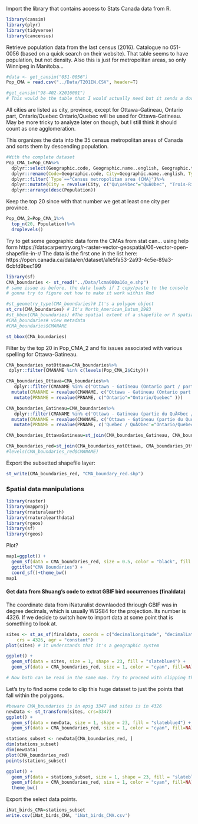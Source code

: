 Import the library that contains access to Stats Canada data from R. 
```r
library(cansim)
library(plyr)
library(tidyverse)
library(cancensus)
```

Retrieve population data from the last census (2016). Catalogue no 051-0056 (based on a quick search on their website). That table seems to have population, but not density. 
Also this is just for metropolitan areas, so only Winnipeg in Manitoba...
```r
#data <- get_cansim("051-0056") 
Pop_CMA = read.csv("../Data/T201EN.CSV", header=T)

#get_cansim("98-402-X2016001")
# This would be the table that I would actually need but it sends a download error. So I manuallay downloaded the data here: https://www12.statcan.gc.ca/census-recensement/2016/dp-pd/hlt-fst/pd-pl/Table.cfm?Lang=Eng&T=205&S=3&RPP=100
```
All cities are listed as city, province, except for 
Ottawa-Gatineau, Ontario part, Ontario/Quebec
Ontario/Quebec will be used for Ottawa-Gatineau. May be more tricky to analyze later on though, but I still think it should count as one agglomeration. 

This organizes the data into the 35 census metropolitan areas of Canada and sorts them by descending population. 
```r
#With the complete dataset
Pop_CMA_1=Pop_CMA%>%
  dplyr::select(Geographic.code, Geographic.name..english, Geographic.type..english, Province...territory..english, Population..2016, Land.area.in.square.kilometres..2016, Population.density.per.square.kilometre..2016, National.population.rank..2016, Provincial.territorial.population.rank..2016)%>% #Slect only useful columns
  dplyr::rename(Code=Geographic.code, City=Geographic.name..english, Type=Geographic.type..english, Province=Province...territory..english, Population=Population..2016, Area=Land.area.in.square.kilometres..2016, Density=Population.density.per.square.kilometre..2016, CanRank=National.population.rank..2016, ProvRank=Provincial.territorial.population.rank..2016)%>% #Change the column names for something more manageable
  dplyr::filter(`Type`=="Census metropolitan area (CMA)")%>%
  dplyr::mutate(City = revalue(City, c("Qu\xe9bec"="QuÃ©bec", "Trois-Rivi\xe8res"="Trois-RiviÃ¨res", "Montr\xe9al"="MontrÃ©al" )))%>%#Correct issues with French accents in city names (Ã© and Ã¨ are \xe9 or \xe8)
  dplyr::arrange(desc(Population))
```

Keep the top 20 since with that number we get at least one city per province. 
```r
Pop_CMA_2=Pop_CMA_1%>%
  top_n(20, Population)%>%
  droplevels()
```


Try to get some geographic data form the CMAs from stat can... using help form https://datacarpentry.org/r-raster-vector-geospatial/06-vector-open-shapefile-in-r/
The data is the first one in the list here: https://open.canada.ca/data/en/dataset/a1e5fa53-2a93-4c5e-89a3-6cbfd9bec199
```r
library(sf)
CMA_boundaries <- st_read("../Data/lcma000a16a_e.shp")
# same issue as before, the data loads if I copy/paste to the console
# gonna try to figure out how to make it work within Rmd

#st_geometry_type(CMA_boundaries)# It's a polygon object
st_crs(CMA_boundaries) # It's North_American_Datum_1983
#st_bbox(CMA_boundaries) #The spatial extent of a shapefile or R spatial object represents the geographic âedgeâ or location that is the furthest north, south east and west. Thus is represents the overall geographic coverage of the spatial object. 
#CMA_boundaries# view metadata
#CMA_boundaries$CMANAME

```
```r
st_bbox(CMA_boundaries) 
```
Filter by the top 20 in Pop_CMA_2 and fix issues associated with various spelling for Ottawa-Gatineau. 
```r
CMA_boundaries_notOttawa=CMA_boundaries%>%
 dplyr::filter(CMANAME %in% c(levels(Pop_CMA_2$City)))

CMA_boundaries_Ottawa=CMA_boundaries%>%
   dplyr::filter(CMANAME %in% c("Ottawa - Gatineau (Ontario part / partie de l'Ontario)"))%>%
  mutate(CMANAME = revalue(CMANAME, c("Ottawa - Gatineau (Ontario part / partie de l'Ontario)"="Ottawa - Gatineau" )))%>%
   mutate(PRNAME = revalue(PRNAME, c("Ontario"="Ontario/Quebec" )))

CMA_boundaries_Gatineau=CMA_boundaries%>%
   dplyr::filter(CMANAME %in% c('Ottawa - Gatineau (partie du QuÃ©bec / Quebec part)'))%>%
  mutate(CMANAME = revalue(CMANAME, c('Ottawa - Gatineau (partie du QuÃ©bec / Quebec part)'="Ottawa - Gatineau")))%>%
   mutate(PRNAME = revalue(PRNAME, c('Quebec / QuÃ©bec'="Ontario/Quebec")))

CMA_boundaries_OttawaGatineau=st_join(CMA_boundaries_Gatineau, CMA_boundaries_Ottawa)

CMA_boundaries_red=st_join(CMA_boundaries_notOttawa, CMA_boundaries_OttawaGatineau)
#levels(CMA_boundaries_red$CMANAME)

```
Export the subsetted shapefile layer:
```r
st_write(CMA_boundaries_red, "CMA_boundary_red.shp")
```

### Spatial data manipulations

```r
library(raster)
library(mapproj)
library(rnaturalearth)
library(rnaturalearthdata)
library(rgeos)
library(sf)
library(rgeos)
```
Plot?
```r
map1=ggplot() + 
  geom_sf(data = CMA_boundaries_red, size = 0.5, color = "black", fill = "cyan1")+ 
  ggtitle("CMA Boundaries") + 
  coord_sf()+theme_bw()
map1
```


#### Get data from Shuang's code to extrat GBIF bird occurrences (finaldata)

The coordinate data from iNaturalist downlaoded thriough GBIF was in degree decimals, which is usually WGS84 for the projection. Its number is 4326. If we decide to switch how to import data at some point that is something to look at. 
```r
sites <- st_as_sf(finaldata, coords = c("decimalLongitude", "decimalLatitude"), 
    crs = 4326, agr = "constant") 
plot(sites) # it understands that it's a geographic system

ggplot() +
  geom_sf(data = sites, size = 1, shape = 23, fill = "slateblue4") +   
  geom_sf(data = CMA_boundaries_red, size = 1, color = "cyan", fill=NA)

# Now both can be read in the same map. Try to proceed with clipping the data.   
```

Let's try to find some code to clip this huge dataset to just the points that fall within the polygons. 
```r
#beware CMA_boundaries is in epsg 3347 and sites is in 4326
newData <- st_transform(sites, crs=3347)
ggplot() +
  geom_sf(data = newData, size = 1, shape = 23, fill = "slateblue4") +   
  geom_sf(data = CMA_boundaries_red, size = 1, color = "cyan", fill=NA)

stations_subset <- newData[CMA_boundaries_red, ]
dim(stations_subset)
dim(newData)
plot(CMA_boundaries_red)
points(stations_subset)

ggplot() +
  geom_sf(data = stations_subset, size = 1, shape = 23, fill = "slateblue4") +   
  geom_sf(data = CMA_boundaries_red, size = 1, color = "cyan", fill=NA)+
  theme_bw()
 ```

Export the select data points. 
```r
iNat_birds_CMA=stations_subset
write.csv(iNat_birds_CMA, 'iNat_birds_CMA.csv')
```
